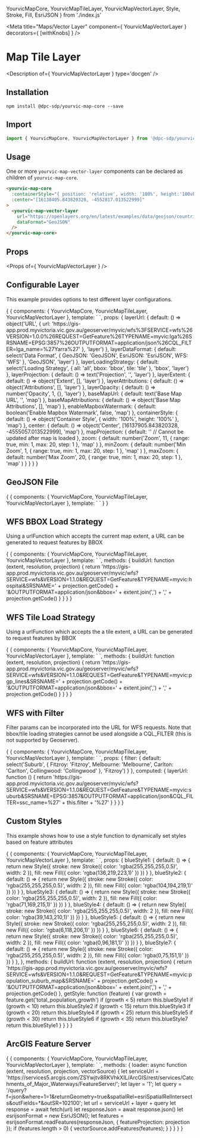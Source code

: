   YourvicMapCore,
  YourvicMapTileLayer,
  YourvicMapVectorLayer,
  Style,
  Stroke,
  Fill,
  EsriJSON
} from './index.js'

<Meta title="Maps/Vector Layer" component={ YourvicMapVectorLayer } decorators={ [withKnobs] } />

# Map Tile Layer

<Description of={ YourvicMapVectorLayer } type='docgen' />

## Installation

```shell
npm install @dpc-sdp/yourvic-map-core --save
```

## Import

```javascript
import { YourvicMapCore, YourvicMapVectorLayer } from '@dpc-sdp/yourvic-map-core'
```

## Usage

One or more ```yourvic-map-vector-layer``` components can be declared as children of ```yourvic-map-core```.

```html
<yourvic-map-core
  :containerStyle="{ position: 'relative', width: '100%', height:'100vh' }"
  :center="[16138405.843820328, -4552817.013522999]"
>
  <yourvic-map-vector-layer
    url="https://openlayers.org/en/latest/examples/data/geojson/countries.geojson"
    dataFormat="GeoJSON"
  />
</yourvic-map-core>
```

## Props

<Props of={ YourvicMapVectorLayer } />

## Configurable Layer

This example provides options to test different layer configurations.

<Preview>
  <Story name="Configurable Layer">
    {
      {
        components: { YourvicMapCore, YourvicMapTileLayer, YourvicMapVectorLayer },
        template: `<yourvic-map-core
          :containerStyle="containerStyle"
          :baseMapUrl="baseMapUrl"
          :baseMapAttributions="baseMapAttributions"
          :enableMapboxWatermark="enableMapboxWatermark"
          :center="center"
          :projection="mapProjection == '' ? undefined : mapProjection"
          :zoom="zoom"
          :minZoom="minZoom"
          :maxZoom="maxZoom"
          enableZoomControl
          enableAttributionControl
          enableFullScreenControl
          enablePanInteraction
          enableZoomInteraction
          enableRotateInteraction
        >
          <yourvic-map-tile-layer
            type="OSM"
          />
          <yourvic-map-vector-layer
            :url="decodeURIComponent(layerUrl.url)"
            :dataFormat="layerDataFormat"
            :loadingStrategy="layerLoadingStrategy"
            :projection="layerProjection == '' ? undefined : layerProjection"
            :extent="layerExtent.length && layerExtent.length > 0 ? layerExtent : undefined"
            :attributions="layerAttributions"
            :opacity="layerOpacity"
          />
        </yourvic-map-core>`,
        props: {
          layerUrl: {
            default: () => object('URL', {
              url: 'https://gis-app.prod.myvictoria.vic.gov.au/geoserver/myvic/wfs%3FSERVICE=wfs%26VERSION=1.0.0%26REQUEST=GetFeature%26TYPENAME=myvic:lga%26SRSNAME=EPSG:3857%26OUTPUTFORMAT=application/json%26CQL_FILTER=lga_name=%27Yarra%27'
            }, 'layer')
          },
          layerDataFormat: {
            default: select('Data Format', { GeoJSON: 'GeoJSON', EsriJSON: 'EsriJSON', WFS: 'WFS' }, 'GeoJSON', 'layer')
          },
          layerLoadingStrategy: {
            default: select('Loading Strategy', { all: 'all', bbox: 'bbox', tile: 'tile' }, 'bbox', 'layer')
          },
          layerProjection: {
            default: () => text('Projection', '', 'layer')
          },
          layerExtent: {
            default: () => object('Extent', [], 'layer')
          },
          layerAttributions: {
            default: () => object('Attributions', [], 'layer')
          },
          layerOpacity: {
            default: () => number('Opacity', 1, {}, 'layer')
          },
          baseMapUrl: {
            default: text('Base Map URL', '', 'map')
          },
          baseMapAttributions: {
            default: () => object('Base Map Attributions', [], 'map')
          },
          enableMapboxWatermark: {
            default: boolean('Enable Mapbox Watermark', false, 'map')
          },
          containerStyle: {
            default: () => object('Container Style', { width: '100%', height: '100%' }, 'map')
          },
          center: {
            default: () => object('Center', [16137905.843820328, -4555057.013522999], 'map')
          },
          mapProjection: {
            default: '' // Cannot be updated after map is loaded
          },
          zoom: {
            default: number('Zoom', 11,
              {
                range: true,
                min: 1,
                max: 20,
                step: 1
              },
              'map'
            )
          },
          minZoom: {
            default: number('Min Zoom', 1,
              {
                range: true,
                min: 1,
                max: 20,
                step: 1
              },
              'map'
            )
          },
          maxZoom: {
            default: number('Max Zoom', 20,
              {
                range: true,
                min: 1,
                max: 20,
                step: 1
              },
              'map'
            )
          }
        }
      }
    }
  </Story>
</Preview>

## GeoJSON File

<Preview>
  <Story name="GeoJSON File">
    {
      {
        components: { YourvicMapCore, YourvicMapTileLayer, YourvicMapVectorLayer },
        template: `<yourvic-map-core
          :containerStyle="{ position: 'relative', width: '100%', height:'100vh' }"
          :center="[16138405.843820328, -4552817.013522999]"
          :zoom="1"
        >
          <yourvic-map-vector-layer
            url="https://openlayers.org/en/latest/examples/data/geojson/countries.geojson"
            dataFormat="GeoJSON"
            labelAttribute="name"
          />
        </yourvic-map-core>`
      }
    }
  </Story>
</Preview>

## WFS BBOX Load Strategy

Using a urlFunction which accepts the current map extent, a URL can be generated to request features by BBOX

<Preview>
  <Story name="WFS BBOX Load Strategy">
    {
      {
        components: { YourvicMapCore, YourvicMapTileLayer, YourvicMapVectorLayer },
        template: `<yourvic-map-core
          :containerStyle="{ position: 'relative', width: '100%', height:'100vh' }"
          :center="[16137905.843820328, -4555057.013522999]"
          :zoom="12"
          :minZoom="10"
        >
          <yourvic-map-tile-layer
            type="OSM"
          />
          <yourvic-map-vector-layer
            :urlFunction="buildUrl"
            dataFormat="GeoJSON"
            loadingStrategy="bbox"
          />
        </yourvic-map-core>`,
        methods: {
          buildUrl: function (extent, resolution, projection) {
            return 'https://gis-app.prod.myvictoria.vic.gov.au/geoserver/myvic/wfs?SERVICE=wfs&VERSION=1.1.0&REQUEST=GetFeature&TYPENAME=myvic:hospital&SRSNAME=' + projection.getCode() + '&OUTPUTFORMAT=application/json&bbox=' + extent.join(',') + ',' + projection.getCode()
          }
        }
      }
    }
  </Story>
</Preview>

## WFS Tile Load Strategy

Using a urlFunction which accepts the a tile extent, a URL can be generated to request features by BBOX

<Preview>
  <Story name="WFS Tile Load Strategy">
    {
      {
        components: { YourvicMapCore, YourvicMapTileLayer, YourvicMapVectorLayer },
        template: `<yourvic-map-core
          :containerStyle="{ position: 'relative', width: '100%', height:'100vh' }"
          :center="[16137905.843820328, -4555057.013522999]"
          :zoom="12"
          :minZoom="10"
        >
          <yourvic-map-tile-layer
            type="OSM"
          />
          <yourvic-map-vector-layer
            :urlFunction="buildUrl"
            dataFormat="GeoJSON"
            loadingStrategy="tile"
          />
        </yourvic-map-core>`,
        methods: {
          buildUrl: function (extent, resolution, projection) {
            return 'https://gis-app.prod.myvictoria.vic.gov.au/geoserver/myvic/wfs?SERVICE=wfs&VERSION=1.1.0&REQUEST=GetFeature&TYPENAME=myvic:pgp_lines&SRSNAME=' + projection.getCode() + '&OUTPUTFORMAT=application/json&bbox=' + extent.join(',') + ',' + projection.getCode()
          }
        }
      }
    }
  </Story>
</Preview>

## WFS with Filter

Filter params can be incorporated into the URL for WFS requests. Note that bbox/tile loading strategies cannot be used
alongside a CQL_FILTER (this is not supported by Geoserver).

<Preview>
  <Story name="WFS with Filter">
    {
      {
        components: { YourvicMapCore, YourvicMapTileLayer, YourvicMapVectorLayer },
        template: `<yourvic-map-core
          :containerStyle="{ position: 'relative', width: '100%', height:'100vh' }"
          :center="[16137905.843820328, -4555057.013522999]"
          :zoom="12"
          :minZoom="10"
        >
          <yourvic-map-tile-layer
            type="OSM"
          />
          <yourvic-map-vector-layer
            :url="layerUrl"
            dataFormat="GeoJSON"
            loadingStrategy="bbox"
          />
        </yourvic-map-core>`,
        props: {
          filter: {
            default: select('Suburb', {
              Fitzroy: 'Fitzroy',
              Melbourne: 'Melbourne',
              Carlton: 'Carlton',
              Collingwood: 'Collingwood'
            }, 'Fitzroy')
          }
        },
        computed: {
          layerUrl: function () {
            return 'https://gis-app.prod.myvictoria.vic.gov.au/geoserver/myvic/wfs?SERVICE=wfs&VERSION=1.1.0&REQUEST=GetFeature&TYPENAME=myvic:suburb&SRSNAME=EPSG:3857&OUTPUTFORMAT=application/json&CQL_FILTER=ssc_name=%27' + this.filter + '%27'
          }
        }
      }
    }
  </Story>
</Preview>

## Custom Styles

This example shows how to use a style function to dynamically set styles based on feature attributes

<Preview>
  <Story name="Custom Styles">
    {
      {
        components: { YourvicMapCore, YourvicMapTileLayer, YourvicMapVectorLayer },
        template: `<yourvic-map-core
          :containerStyle="{ position: 'relative', width: '100%', height:'100vh' }"
          :center="[16137905.843820328, -4555057.013522999]"
          :zoom="12"
          :minZoom="10"
        >
          <yourvic-map-vector-layer
            :urlFunction="buildUrl"
            :layerStyle="getStyle"
            :overlaps="false"
            dataFormat="GeoJSON"
            loadingStrategy="bbox"
          />
        </yourvic-map-core>`,
        props: {
          blueStyle1: {
            default: () => {
              return new Style({
                stroke: new Stroke({
                  color: 'rgba(255,255,255,0.5)',
                  width: 2
                }),
                fill: new Fill({
                  color: 'rgba(136,219,223,1)'
                })
              })
            }
          },
          blueStyle2: {
            default: () => {
              return new Style({
                stroke: new Stroke({
                  color: 'rgba(255,255,255,0.5)',
                  width: 2
                }),
                fill: new Fill({
                  color: 'rgba(104,194,219,1)'
                })
              })
            }
          },
          blueStyle3: {
            default: () => {
              return new Style({
                stroke: new Stroke({
                  color: 'rgba(255,255,255,0.5)',
                  width: 2
                }),
                fill: new Fill({
                  color: 'rgba(71,169,215,1)'
                })
              })
            }
          },
          blueStyle4: {
            default: () => {
              return new Style({
                stroke: new Stroke({
                  color: 'rgba(255,255,255,0.5)',
                  width: 2
                }),
                fill: new Fill({
                  color: 'rgba(39,143,210,1)'
                })
              })
            }
          },
          blueStyle5: {
            default: () => {
              return new Style({
                stroke: new Stroke({
                  color: 'rgba(255,255,255,0.5)',
                  width: 2
                }),
                fill: new Fill({
                  color: 'rgba(6,118,206,1)'
                })
              })
            }
          },
          blueStyle6: {
            default: () => {
              return new Style({
                stroke: new Stroke({
                  color: 'rgba(255,255,255,0.5)',
                  width: 2
                }),
                fill: new Fill({
                  color: 'rgba(0,96,181,1)'
                })
              })
            }
          },
          blueStyle7: {
            default: () => {
              return new Style({
                stroke: new Stroke({
                  color: 'rgba(255,255,255,0.5)',
                  width: 2
                }),
                fill: new Fill({
                  color: 'rgba(0,75,151,1)'
                })
              })
            }
          },
        },
        methods: {
          buildUrl: function (extent, resolution, projection) {
            return 'https://gis-app.prod.myvictoria.vic.gov.au/geoserver/myvic/wfs?SERVICE=wfs&VERSION=1.1.0&REQUEST=GetFeature&TYPENAME=myvic:population_suburb_map&SRSNAME=' + projection.getCode() + '&OUTPUTFORMAT=application/json&bbox=' + extent.join(',') + ',' + projection.getCode()
          },
          getStyle: function (feature) {
            var growth = feature.get('total_population_growth')
            if (growth < 5) return this.blueStyle1
            if (growth < 10) return this.blueStyle2
            if (growth < 15) return this.blueStyle3
            if (growth < 20) return this.blueStyle4
            if (growth < 25) return this.blueStyle5
            if (growth < 30) return this.blueStyle6
            if (growth < 35) return this.blueStyle7
            return this.blueStyle1
          }
        }
      }
    }
  </Story>
</Preview>

## ArcGIS Feature Server

<Preview>
  <Story name="ArcGIS Feature Server">
    {
      {
        components: { YourvicMapCore, YourvicMapTileLayer, YourvicMapVectorLayer },
        template: `<yourvic-map-core
          :containerStyle="{ position: 'relative', width: '100%', height:'100vh' }"
          :center="[16137905.843820328, -4555057.013522999]"
          :zoom="7"
        >
          <yourvic-map-tile-layer
            type="OSM"
          />
          <yourvic-map-vector-layer
            :loader="loader"
            dataFormat="GeoJSON"
            loadingStrategy="all"
          />
        </yourvic-map-core>`,
        methods: {
          loader: async function (extent, resolution, projection, vectorSource) {
            let serviceUrl = 'https://services5.arcgis.com/ZSYwjtv8RKVhkXIL/ArcGIS/rest/services/Catchments_of_Major_Waterways/FeatureServer/';
            let layer = '1';
            let query = '/query?f=json&where=1=1&returnGeometry=true&spatialRel=esriSpatialRelIntersects&outFields=*&outSR=102100';
            let url = serviceUrl + layer + query
            let response = await fetch(url)
            let responseJson = await response.json()
            let esrijsonFormat = new EsriJSON();
            let features = esrijsonFormat.readFeatures(responseJson, {
              featureProjection: projection
            });
            if (features.length > 0) {
              vectorSource.addFeatures(features);
            }
          }
        }
      }
    }
  </Story>
</Preview>

